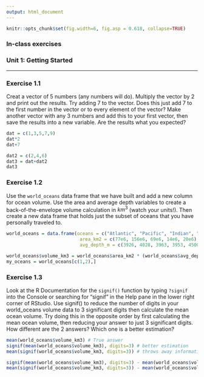 ```yaml
---
output: html_document
---
```


```r
knitr::opts_chunk$set(fig.width=6, fig.asp = 0.618, collapse=TRUE) 
```

### In-class exercises
### Unit 1: Getting Started

***

### Exercise 1.1

Creat a vector of 5 numbers (any numbers will do). Multiply the vector by 2 and print out the results. Try adding 7 to the vector. Does this just add 7 to the first number in the vector or to every element of the vector? Make another vector with any 3 numbers and add this to your first vector, then save the results into a new variable. Are the results what you expected?

```r
dat = c(1,3,5,7,9)
dat*2
dat+7

dat2 = c(2,4,6)
dat3 = dat+dat2
dat3
```

### Exercise 1.2

Use the `world_oceans` data frame that we have built and add a new column for ocean volume. Use the area and average depth variables to create a back-of-the-envelope volume calculation in $km^3$ (watch your units!). Then create a new data frame that holds just the subset of oceans that you have personally traveled to. 

```r
world_oceans = data.frame(oceans = c("Atlantic", "Pacific", "Indian", "Arctic", "Southern"),
                           area_km2 = c(77e6, 156e6, 69e6, 14e6, 20e6),
                           avg_depth_m = c(3926, 4028, 3963, 3953, 4500))

world_oceans$volume_km3 = world_oceans$area_km2 * (world_oceans$avg_depth_m * 0.001)
my_oceans = world_oceans[c(1,2),]
```

### Exercise 1.3

Look at the R Documentation for the `signif()` function by typing `?signif` into the Console or searching for "signif" in the Help pane in the lower right corner of RStudio. Use signif() to reduce the number of digits in your world_oceans volume data to 3 significant digits then calculate the mean ocean volume. Try doing this in the opposite order by first calculating the mean ocean volume, then reducing your answer to just 3 significant digits. How different are the 2 answers? Which one is a better estimation? 

```r
mean(world_oceans$volume_km3) # True answer
signif(mean(world_oceans$volume_km3), digits=3) # better estimation
mean(signif(world_oceans$volume_km3, digits=3)) # throws away information before calculation

signif(mean(world_oceans$volume_km3), digits=3) - mean(world_oceans$volume_km3) 
mean(signif(world_oceans$volume_km3, digits=3)) - mean(world_oceans$volume_km3)
```

